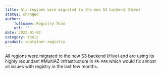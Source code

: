 ```yaml
---
title: All regions were migrated to the new S3 backend (Hive)
status: changed
author:
    fullname: Registry Team
    url: ''
date: 2022-01-02
category: tools
product: container-registry
---
```


All regions were migrated to the new S3 backend (Hive) and are using its highly redundant #MultiAZ infrastructure in `FR-PAR` which would fix almost all issues with registry in the last few months.